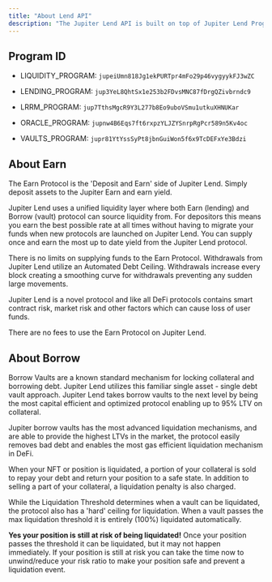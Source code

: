 ```yaml
---
title: "About Lend API"
description: "The Jupiter Lend API is built on top of Jupiter Lend Program."
---
```


## Program ID

* LIQUIDITY\_PROGRAM: `jupeiUmn818Jg1ekPURTpr4mFo29p46vygyykFJ3wZC`

* LENDING\_PROGRAM: `jup3YeL8QhtSx1e253b2FDvsMNC87fDrgQZivbrndc9`

* LRRM\_PROGRAM: `jup7TthsMgcR9Y3L277b8Eo9uboVSmu1utkuXHNUKar`

* ORACLE\_PROGRAM: `jupnw4B6Eqs7ft6rxpzYLJZYSnrpRgPcr589n5Kv4oc`

* VAULTS\_PROGRAM: `jupr81YtYssSyPt8jbnGuiWon5f6x9TcDEFxYe3Bdzi`

## About Earn

<AccordionGroup>

<Accordion title="What is the Jupiter Earn Protocol?">
The Earn Protocol is the 'Deposit and Earn' side of Jupiter Lend. Simply deposit assets to the Jupiter Earn and earn yield.
</Accordion>

<Accordion title="Why is this separate from borrowing?">

  Jupiter Lend uses a unified liquidity layer where both Earn (lending) and Borrow (vault) protocol can source liquidity from. For depositors this means you earn the best possible rate at all times without having to migrate your funds when new protocols are launched on Jupiter Lend. You can supply once and earn the most up to date yield from the Jupiter Lend protocol.
</Accordion>

<Accordion title="Are there supply or withdraw limits?">

  There is no limits on supplying funds to the Earn Protocol. Withdrawals from Jupiter Lend utilize an Automated Debt Ceiling. Withdrawals increase every block creating a smoothing curve for withdrawals preventing any sudden large movements.

</Accordion>

<Accordion title="What are the risk?">

  Jupiter Lend is a novel protocol and like all DeFi protocols contains smart contract risk, market risk and other factors which can cause loss of user funds.
</Accordion>

<Accordion title="What are the fees for the Earn Protocol?">

  There are no fees to use the Earn Protocol on Jupiter Lend.
</Accordion>

</AccordionGroup>

## About Borrow

<AccordionGroup>

<Accordion title="What is Jupiter Borrow Protocol?">

  Borrow Vaults are a known standard mechanism for locking collateral and borrowing debt. Jupiter Lend utilizes this familiar single asset - single debt vault approach. Jupiter Lend takes borrow vaults to the next level by being the most capital efficient and optimized protocol enabling up to 95% LTV on collateral.
</Accordion>

<Accordion title="How does Jupiter Lend achieve such high LTV?">

  Jupiter borrow vaults has the most advanced liquidation mechanisms, and are able to provide the highest LTVs in the market, the protocol easily removes bad debt and enables the most gas efficient liquidation mechanism in DeFi.
</Accordion>

<Accordion title="What happens if I am liquidated?">

  When your NFT or position is liquidated, a portion of your collateral is sold to repay your debt and return your position to a safe state. In addition to selling a part of your collateral, a liquidation penalty is also charged.
</Accordion>

<Accordion title="What is the Max Liquidation Threshold?">

  While the Liquidation Threshold determines when a vault can be liquidated, the protocol also has a 'hard' ceiling for liquidation. When a vault passes the max liquidation threshold it is entirely (100%) liquidated automatically.
</Accordion>

<Accordion title="My vault passed the liquidation threshold but is not liquidated, will I be liquidated?">

  **Yes your position is still at risk of being liquidated!** Once your position passes the threshold it can be liquidated, but it may not happen immediately. If your position is still at risk you can take the time now to unwind/reduce your risk ratio to make your position safe and prevent a liquidation event.
</Accordion>
</AccordionGroup>

